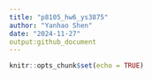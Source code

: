 ```yaml
---
title: "p8105_hw6_ys3875"
author: "Yanhao Shen"
date: "2024-11-27"
output:github_document
---
```


```r
knitr::opts_chunk$set(echo = TRUE)
```


